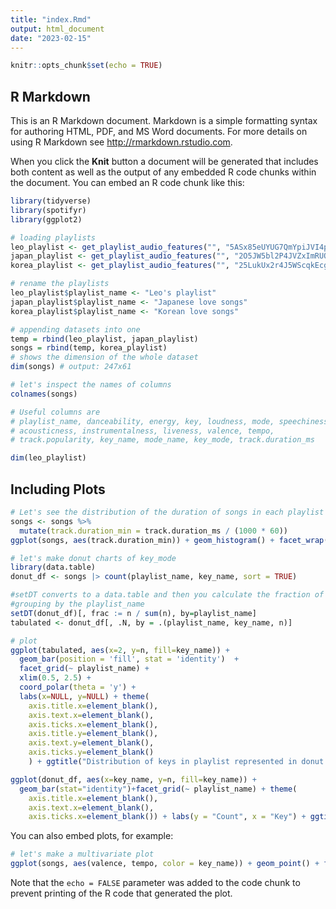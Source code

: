```yaml
---
title: "index.Rmd"
output: html_document
date: "2023-02-15"
---
```


```r
knitr::opts_chunk$set(echo = TRUE)
```

## R Markdown

This is an R Markdown document. Markdown is a simple formatting syntax for authoring HTML, PDF, and MS Word documents. For more details on using R Markdown see <http://rmarkdown.rstudio.com>.

When you click the **Knit** button a document will be generated that includes both content as well as the output of any embedded R code chunks within the document. You can embed an R code chunk like this:

```r
library(tidyverse)
library(spotifyr)
library(ggplot2)
```

```r
# loading playlists
leo_playlist <- get_playlist_audio_features("", "5ASx85eUYUG7QmYpiJVI4p")
japan_playlist <- get_playlist_audio_features("", "2O5JW5bl2P4JVZxImRUOG3")
korea_playlist <- get_playlist_audio_features("", "25LukUx2r4J5WScqkEcgCo")
```

```r
# rename the playlists
leo_playlist$playlist_name <- "Leo's playlist" 
japan_playlist$playlist_name <- "Japanese love songs"
korea_playlist$playlist_name <- "Korean love songs"
```

```r
# appending datasets into one
temp = rbind(leo_playlist, japan_playlist)
songs = rbind(temp, korea_playlist)
# shows the dimension of the whole dataset
dim(songs) # output: 247x61
```

```r
# let's inspect the names of columns
colnames(songs)

# Useful columns are 
# playlist_name, danceability, energy, key, loudness, mode, speechiness,
# acousticness, instrumentalness, liveness, valence, tempo,
# track.popularity, key_name, mode_name, key_mode, track.duration_ms
```

```r
dim(leo_playlist)
```

## Including Plots

```r
# Let's see the distribution of the duration of songs in each playlist
songs <- songs %>%
  mutate(track.duration_min = track.duration_ms / (1000 * 60))
ggplot(songs, aes(track.duration_min)) + geom_histogram() + facet_wrap(~ playlist_name) + ggtitle("The distribution of song length in minutes") + labs( x = "Minutes")
```

```r
# let's make donut charts of key_mode
library(data.table)
donut_df <- songs |> count(playlist_name, key_name, sort = TRUE)

#setDT converts to a data.table and then you calculate the fraction of each expr
#grouping by the playlist_name
setDT(donut_df)[, frac := n / sum(n), by=playlist_name]
tabulated <- donut_df[, .N, by = .(playlist_name, key_name, n)]

# plot
ggplot(tabulated, aes(x=2, y=n, fill=key_name)) +
  geom_bar(position = 'fill', stat = 'identity')  +
  facet_grid(~ playlist_name) + 
  xlim(0.5, 2.5) +
  coord_polar(theta = 'y') + 
  labs(x=NULL, y=NULL) + theme(
    axis.title.x=element_blank(),
    axis.text.x=element_blank(),
    axis.ticks.x=element_blank(),
    axis.title.y=element_blank(),
    axis.text.y=element_blank(),
    axis.ticks.y=element_blank()
    ) + ggtitle("Distribution of keys in playlist represented in donut chart")

ggplot(donut_df, aes(x=key_name, y=n, fill=key_name)) +
  geom_bar(stat="identity")+facet_grid(~ playlist_name) + theme(
    axis.title.x=element_blank(),
    axis.text.x=element_blank(),
    axis.ticks.x=element_blank()) + labs(y = "Count", x = "Key") + ggtitle("Distribution of keys in playlist represented in bar chart")
```

You can also embed plots, for example:

```r
# let's make a multivariate plot
ggplot(songs, aes(valence, tempo, color = key_name)) + geom_point() + facet_wrap(~ playlist_name) + ggtitle("Songs represented by their tempo and valence")
```

Note that the `echo = FALSE` parameter was added to the code chunk to prevent printing of the R code that generated the plot.
